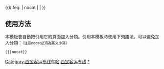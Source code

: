 {{鐵道路線|
| 模板名稱 = 西宝客运专线
| 名稱 = [[西宝客运专线]]
| 代表色 = #0033c9
| Logo = [[File:China Railways.svg|17px]]
| 背景顏色 = #FFFFFF
| 車站列表 = （[[郑西客运专线]]←）[[西安北站|西安北]] - [[咸阳秦都站|咸阳秦都]] - [[杨陵南站|杨陵南]] - [[岐山站|岐山]] - [[宝鸡南站|宝鸡南]]（→[[宝兰客运专线]]）
}}
<includeonly>{{#ifeq: {{{1}}} | nocat | <!--空--> | [[Category:西宝客运专线车站]] }}</includeonly><noinclude>

==使用方法==
本模板會自動把引用它的頁面加入分類。引用本模板時使用下列語法，可以避免加入分類：<small>（注意nocat必須為英文小寫）</small>
 <nowiki>{{</nowiki>{{PAGENAME}}<nowiki>|nocat}}</nowiki>
[[Category:中國鐵路路線模板|西宝客运专线]]
[[Category:西宝客运专线车站|*]]
</noinclude>